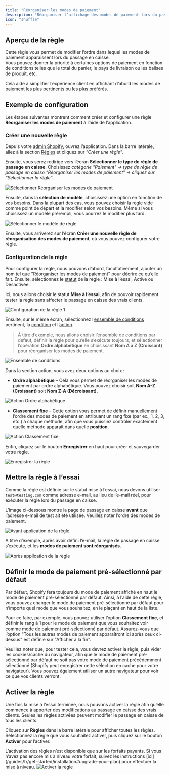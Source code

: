 ```yaml
---
title: "Réorganiser les modes de paiement"
description: "Réorganiser l’affichage des modes de paiement lors du passage en caisse selon des conditions données."
icon: "shuffle"
---
```


## Aperçu de la règle

Cette règle vous permet de modifier l’ordre dans lequel les modes de paiement apparaissent lors du passage en caisse.  
Vous pouvez donner la priorité à certaines options de paiement en fonction de conditions telles que le total du panier, le pays de livraison ou les balises de produit, etc.

Cela aide à simplifier l’expérience client en affichant d’abord les modes de paiement les plus pertinents ou les plus préférés.

## Exemple de configuration

Les étapes suivantes montrent comment créer et configurer une règle **Réorganiser les modes de paiement** à l’aide de l’application.

### Créer une nouvelle règle

Depuis votre [admin Shopify](/guides/fr/get-started/installation#go-to-the-app), ouvrez l’application. Dans la barre latérale, allez à la section [Règles](/guides/fr/get-started/quickstart#create-a-sample-rule) et cliquez sur _"Créer une règle"_.

Ensuite, vous serez redirigé vers l’écran **Sélectionner le type de règle de passage en caisse**. Choisissez _catégorie "Paiement" → type de règle de passage en caisse "Réorganiser les modes de paiement" → cliquez sur “Sélectionner la règle”_.

<img
  src="/images/essentials/payment/select-reorder-payment-methods.webp"
  alt="Sélectionner Réorganiser les modes de paiement"
/>

Ensuite, dans la **sélection de modèle**, choisissez une option en fonction de vos besoins. Dans la plupart des cas, vous pouvez choisir la règle vide comme point de départ et la modifier selon vos besoins. Même si vous choisissez un modèle prérempli, vous pourrez le modifier plus tard.

<img
  src="/images/essentials/payment/select-rule-template-reorder-payment-methods.webp"
  alt="Sélectionner le modèle de règle"
/>

Ensuite, vous arriverez sur l’écran **Créer une nouvelle règle de réorganisation des modes de paiement**, où vous pouvez configurer votre règle.

### Configuration de la règle

Pour configurer la règle, nous pouvons d’abord, facultativement, ajouter un nom tel que "Réorganiser les modes de paiement" pour décrire ce qu’elle fait. Ensuite, sélectionnez le [statut](/guides/fr/get-started/concepts#status) de la règle : Mise à l’essai, Active ou Désactivée.

Ici, nous allons choisir le statut **Mise à l’essai**, afin de pouvoir rapidement tester la règle sans affecter le passage en caisse des vrais clients.

<img
  src="/images/essentials/payment/rule-configure-1-reorder-payment-methods.webp"
  alt="Configuration de la règle 1"
/>

Ensuite, sur le même écran, sélectionnez l’[ensemble de conditions](/guides/fr/get-started/concepts#condition-set) pertinent, la [condition](/guides/fr/get-started/concepts#conditions-when) et l’[action](/guides/fr/get-started/concepts#action-what).

> À titre d’exemple, nous allons choisir l’ensemble de conditions par défaut, définir la règle pour qu’elle s’exécute toujours, et sélectionner l’opération **Ordre alphabétique** en choisissant **Nom A à Z (Croissant)** pour réorganiser les modes de paiement.

<img
  src="/images/essentials/payment/condition-set-reorder-payment-methods.webp"
  alt="Ensemble de conditions"
/>

Dans la section action, vous avez deux options au choix :

- **Ordre alphabétique** – Cela vous permet de réorganiser les modes de paiement par ordre alphabétique. Vous pouvez choisir soit **Nom A-Z (Croissant)** soit **Nom Z-A (Décroissant)**.

<img
  src="/images/essentials/payment/action-alphabetical-order-reorder-payment-methods.webp"
  alt="Action Ordre alphabétique"
/>

- **Classement fixe** – Cette option vous permet de définir manuellement l’ordre des modes de paiement en attribuant un rang fixe (par ex., 1, 2, 3, etc.) à chaque méthode, afin que vous puissiez contrôler exactement quelle méthode apparaît dans quelle **position**.

<img
  src="/images/essentials/payment/action-fixed-ranking-reorder-payment-methods.webp"
  alt="Action Classement fixe"
/>

Enfin, cliquez sur le bouton <b>Enregistrer</b> en haut pour créer et sauvegarder votre règle.

<img src="/images/shared/save-rule.webp" alt="Enregistrer la règle" />

## Mettre la règle à l’essai

Comme la règle est définie sur le statut mise à l’essai, nous devons utiliser `test@testing.com` comme adresse e-mail, au lieu de l’e-mail réel, pour exécuter la règle lors du passage en caisse.

<Warning>
  L’image ci-dessous montre la page de passage en caisse <b>avant</b> que
  l’adresse e-mail de test ait été utilisée. Veuillez noter l’ordre des modes de
  paiement.
</Warning>

<img
  src="/images/essentials/payment/before-rule-apply-payment-methods.webp"
  alt="Avant application de la règle"
/>

À titre d’exemple, après avoir défini l’e-mail, la règle de passage en caisse s’exécute, et les **modes de paiement sont réorganisés**.

<img
  src="/images/essentials/payment/after-rule-apply-reorder-payment-methods.webp"
  alt="Après application de la règle"
/>

## Définir le mode de paiement pré-sélectionné par défaut

Par défaut, Shopify fera toujours du mode de paiement affiché en haut le mode de paiement pré-sélectionné par défaut. Ainsi, à l’aide de cette règle, vous pouvez changer le mode de paiement pré-sélectionné par défaut pour n’importe quel mode que vous souhaitez, en le plaçant en haut de la liste.

Pour ce faire, par exemple, vous pouvez utiliser l’option **Classement fixe**, et définir le rang à 1 pour le mode de paiement que vous souhaitez voir comme mode de paiement pré-sélectionné par défaut. Assurez-vous que l’option "Tous les autres modes de paiement apparaîtront ici après ceux ci-dessus" est définie sur "Afficher à la fin".

<Warning>
  Veuillez noter que, pour tester cela, vous devrez activer la règle, puis vider
  les cookies/cache du navigateur, afin que le mode de paiement
  pré-sélectionné par défaut ne soit pas votre mode de paiement précédemment
  sélectionné (Shopify peut enregistrer cette sélection en cache pour votre
  navigateur). Vous pouvez également utiliser un autre navigateur pour voir ce
  que vos clients verront.
</Warning>

## Activer la règle

Une fois la mise à l’essai terminée, nous pouvons activer la règle afin qu’elle commence à apporter des modifications au passage en caisse des vrais clients. Seules les règles activées peuvent modifier le passage en caisse de tous les clients.

Cliquez sur **Règles** dans la barre latérale pour afficher toutes les règles. Sélectionnez la règle que vous souhaitez activer, puis cliquez sur le bouton **Activer** pour l’activer.

<Warning>
  L’activation des règles n’est disponible que sur les forfaits payants. Si vous
  n’avez pas encore mis à niveau votre forfait, suivez les instructions
  [ici](/guides/fr/get-started/installation#upgrade-your-plan) pour effectuer la
  mise à niveau.
</Warning>
<img
  src="/images/essentials/payment/activate-the-rule-reorder-payment-methods.webp"
  alt="Activer la règle"
/>
